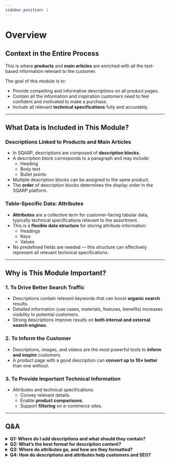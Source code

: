 ```yaml
---
sidebar_position: 1
---
```


# Overview

## Context in the Entire Process

This is where **products** and **main articles** are enriched with all the text-based information relevant to the customer.  

The goal of this module is to:
- Provide compelling and informative descriptions on all product pages.
- Contain all the information and inspiration customers need to feel confident and motivated to make a purchase.
- Include all relevant **technical specifications** fully and accurately.

---

## What Data is Included in This Module?

### Descriptions Linked to Products and Main Articles
- In SQARP, descriptions are composed of **description blocks**.  
- A description block corresponds to a paragraph and may include:
  - Heading
  - Body text
  - Bullet points
- Multiple description blocks can be assigned to the same product.
- The **order** of description blocks determines the display order in the SQARP platform.

### Table-Specific Data: Attributes
- **Attributes** are a collective term for customer-facing tabular data, typically technical specifications relevant to the assortment.
- This is a **flexible data structure** for storing attribute information:
  - Headings
  - Keys
  - Values
- No predefined fields are needed — this structure can effectively represent all relevant technical specifications.

---

## Why is This Module Important?

### 1. To Drive Better Search Traffic
- Descriptions contain relevant keywords that can boost **organic search** results.
- Detailed information (use cases, materials, features, benefits) increases visibility to potential customers.
- Strong descriptions improve results on **both internal and external search engines**.

### 2. To Inform the Customer
- Descriptions, images, and videos are the most powerful tools to **inform and inspire** customers.
- A product page with a good description can **convert up to 10× better** than one without.

### 3. To Provide Important Technical Information
- Attributes and technical specifications:
  - Convey relevant details.
  - Enable **product comparisons**.
  - Support **filtering** on e-commerce sites.

---

## Q&A

<details>
  <summary><strong>Q1: Where do I add descriptions and what should they contain?</strong></summary>
<div>
<p>Descriptions are added using <strong>description blocks</strong>, which act like structured paragraphs.</p>
<p>Each block can include:</p>
<ul>
  <li>Header</li>
  <li>Body text (description)</li>
  <li>Bullet points</li>
</ul>
<p>You can assign multiple blocks to a product or main article.</p>
<p><strong>Order matters</strong> — it determines how the content appears to customers.</p>
</div>
</details>

<details>
  <summary><strong>Q2: What’s the best format for description content?</strong></summary>
<div>
<p>Follow this formatting structure:</p>
<ul>
  <li><strong>Header:</strong> Sentence case (capitalize only the first word and proper nouns). Keep short and relevant. <em>Example:</em> <code>How to install the heater</code></li>
  <li><strong>Body text/description:</strong> Be concise, customer-friendly, and avoid jargon. Use line breaks for readability.</li>
  <li><strong>Bullet points:</strong> Use a consistent style. Avoid mixing sentence and phrase formats. <em>Example:</em> <code>• Heats up in under 5 minutes</code></li>
</ul>
</div>
</details>

<details>
  <summary><strong>Q3: Where do attributes go, and how are they formatted?</strong></summary>
<div>
<p>Attributes are shown in <strong>tabular format</strong> and consist of:</p>
<ul>
  <li><strong>Header</strong> (e.g., <code>Technical Specifications</code>)</li>
  <li><strong>Key</strong> (e.g., <code>Power Output</code>)</li>
  <li><strong>Value</strong> (e.g., <code>2.5 kW</code>)</li>
</ul>
<p><strong>Tips for formatting attribute values:</strong></p>
<ul>
  <li>Always include units (e.g., <code>500 mm</code> not <code>500</code>)</li>
  <li>Avoid vague values like <code>Yes/No</code> — be specific (e.g., <code>With Dimmer</code> / <code>Without Dimmer</code>)</li>
  <li>Use consistent naming across your assortment</li>
</ul>
</div>
</details>

<details>
  <summary><strong>Q4: How do descriptions and attributes help customers and SEO?</strong></summary>
<div>
<ul>
  <li>Inform and inspire customers — leading to <strong>10× better conversions</strong> compared to products with no descriptions.</li>
  <li>Improve <strong>search visibility</strong> by including relevant keywords and use cases.</li>
  <li>Optimize <strong>meta titles</strong> and <strong>meta descriptions</strong> to boost search engine traffic.</li>
</ul>
</div>
</details>

